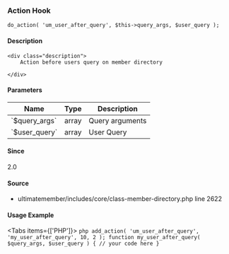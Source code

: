 
### Action Hook    
    
```
do_action( 'um_user_after_query', $this->query_args, $user_query );
```

#### Description
    <div class="description">
        Action before users query on member directory
 
    </div>

#### Parameters
            
<table className="table-auto mt-2 border dark:border-gray-500 p-5 text-sm text-left">
<thead>
<tr>
<th  className="px-3">Name</th>
<th  className="px-3">Type</th>
<th  className="px-3">Description</th>
</tr>
</thead>
<tbody>
               <tr >
               <td className="px-3 py-2">`$query_args`</td>
               <td className="px-3 py-2">array</td>
               <td className="px-3 py-2 text-sm">Query arguments</td>
               </tr>
               <tr >
               <td className="px-3 py-2">`$user_query`</td>
               <td className="px-3 py-2">array</td>
               <td className="px-3 py-2 text-sm">User Query</td>
               </tr>
</tbody>
</table>

#### Since
<div class="description">
2.0
</div>

#### Source
  - <Link href="/developer/files/includes-core-class-member-directory#source-view.2622">ultimatemember/includes/core/class-member-directory.php</Link> <Link href="/developer/files/includes-core-class-member-directory#source-view.2622">line 2622</Link>



#### Usage Example

<Tabs items={['PHP']}>
    <Tab>
    ```php
    add_action( 'um_user_after_query', 'my_user_after_query', 10, 2 );
 function my_user_after_query( $query_args, $user_query ) {
     // your code here
 }
    ```
    </Tab>
</Tabs>